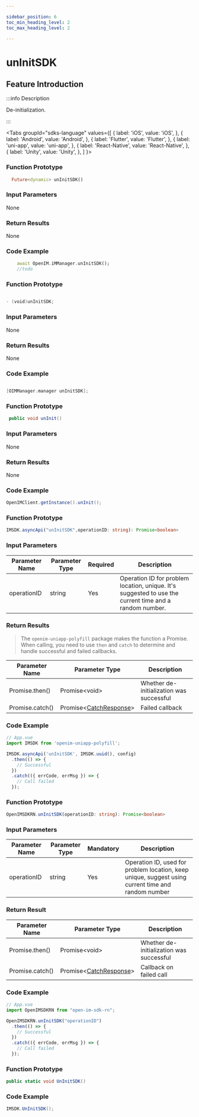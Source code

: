 ```yaml
---

sidebar_position: 6
toc_min_heading_level: 2
toc_max_heading_level: 2

---
```


# unInitSDK

## Feature Introduction

:::info Description

De-initialization.

:::

<Tabs
groupId="sdks-language"
values={[
{ label: 'iOS', value: 'iOS', },
{ label: 'Android', value: 'Android', },
{ label: 'Flutter', value: 'Flutter', },
{ label: 'uni-app', value: 'uni-app', },
{ label: 'React-Native', value: 'React-Native', },
{ label: 'Unity', value: 'Unity', },
]
}>

<TabItem value="Flutter">

### Function Prototype

```dart showLineNumbers
  Future<dynamic> unInitSDK()
```

### Input Parameters

None

### Return Results

None

### Code Example

```dart showLineNumbers
    await OpenIM.iMManager.unInitSDK();
    //todo
```

</TabItem>

<TabItem value="iOS">

### Function Prototype

```swift showLineNumbers

- (void)unInitSDK;

```

### Input Parameters

None

### Return Results

None

### Code Example

```swift showLineNumbers

[OIMManager.manager unInitSDK];

```

</TabItem>

<TabItem value="Android">

### Function Prototype

```java showLineNumbers
 public void unInit()
```

### Input Parameters

None

### Return Results

None

### Code Example

```java showLineNumbers
OpenIMClient.getInstance().unInit();
```

</TabItem>

<TabItem value="uni-app">

### Function Prototype

```ts showLineNumbers
IMSDK.asyncApi("unInitSDK",operationID: string): Promise<boolean>
```

### Input Parameters

| Parameter Name | Parameter Type  | Required | Description                                       |
| -------------- | --------------- | -------- | ------------------------------------------------- |
| operationID    | string          | Yes      | Operation ID for problem location, unique. It's suggested to use the current time and a random number. |

### Return Results

> The `openim-uniapp-polyfill` package makes the function a Promise. When calling, you need to use `then` and `catch` to determine and handle successful and failed callbacks.

| Parameter Name | Parameter Type                                 | Description       |
| -------------- | ---------------------------------------------- | ----------------- |
| Promise.then() | Promise<void\>                                 | Whether de-initialization was successful |
| Promise.catch() | Promise<[CatchResponse](/class/response.mdx)\> | Failed callback   |

### Code Example

```js showLineNumbers
// App.vue
import IMSDK from 'openim-uniapp-polyfill';

IMSDK.asyncApi('unInitSDK', IMSDK.uuid(), config)
  .then(() => {
    // Successful
  })
  .catch(({ errCode, errMsg }) => {
    // Call failed
  });
```

</TabItem>
<TabItem value="React-Native">

### Function Prototype

```ts showLineNumbers
OpenIMSDKRN.unInitSDK(operationID: string): Promise<boolean>
```

### Input Parameters

| Parameter Name    | Parameter Type                                      | Mandatory | Description                                                   |
| ----------- | --------------------------------------------- | -------- | ------------------------------------------------------- |
| operationID | string                                        | Yes       | Operation ID, used for problem location, keep unique, suggest using current time and random number |

### Return Result

| Parameter Name        | Parameter Type                                                | Description          |
| --------------- | ------------------------------------------------------- | -------------- |
| Promise.then()  | Promise<void\>                                       | Whether de-initialization was successful  |
| Promise.catch() | Promise<[CatchResponse](/class/response.mdx)\> | Callback on failed call   |

### Code Example

```js showLineNumbers
// App.vue
import OpenIMSDKRN from "open-im-sdk-rn";

OpenIMSDKRN.unInitSDK("operationID")
  .then(() => {
    // Successful
  })
  .catch(({ errCode, errMsg }) => {
    // Call failed
  });
```

</TabItem>

<TabItem value="Unity">

### Function Prototype

```C# showLineNumbers
public static void UnInitSDK()
```

### Code Example

```C# showLineNumbers
IMSDK.UnInitSDK();
```

</TabItem>

</Tabs>